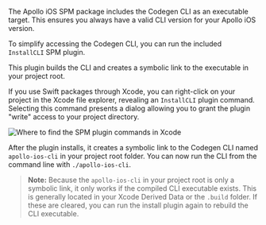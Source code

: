 The Apollo iOS SPM package includes the Codegen CLI as an executable target. This ensures you always have a valid CLI version for your Apollo iOS version.

To simplify accessing the Codegen CLI, you can run the included `InstallCLI` SPM plugin.

This plugin builds the CLI and creates a symbolic link to the executable in your project root.

If you use Swift packages through Xcode, you can right-click on your project in the Xcode file explorer, revealing an `InstallCLI` plugin command. Selecting this command presents a dialog allowing you to grant the plugin "write" access to your project directory.

<img class="screenshot" src="../../source/screenshot/apollo-xcode-plugin.png" alt="Where to find the SPM plugin commands in Xcode" />

After the plugin installs, it creates a symbolic link to the Codegen CLI named `apollo-ios-cli` in your project root folder. You can now run the CLI from the command line with `./apollo-ios-cli`.

> **Note:** Because the `apollo-ios-cli` in your project root is only a symbolic link, it only works if the compiled CLI executable exists. This is generally located in your Xcode Derived Data or the `.build` folder. If these are cleared, you can run the install plugin again to rebuild the CLI executable.
